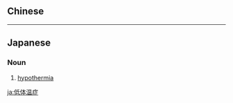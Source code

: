 {{also|低體溫症}}
==Chinese==
{{zh-see|低體溫症}}

----

==Japanese==
{{ja-kanjitab|てい|たい|おん|しょう|yomi=on}}

===Noun===
{{ja-noun|ていたいおんしょう}}

# [[hypothermia]]

[[ja:低体温症]]